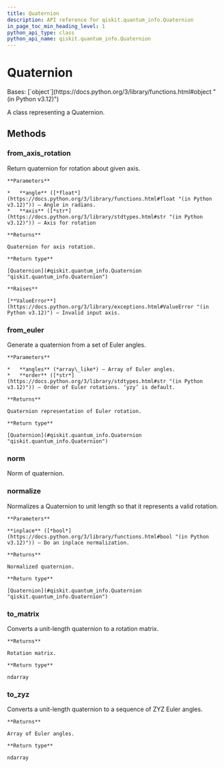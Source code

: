 ```yaml
---
title: Quaternion
description: API reference for qiskit.quantum_info.Quaternion
in_page_toc_min_heading_level: 1
python_api_type: class
python_api_name: qiskit.quantum_info.Quaternion
---
```


# Quaternion

<Class id="qiskit.quantum_info.Quaternion" isDedicatedPage={true} github="https://github.com/qiskit/qiskit/tree/stable/0.46/qiskit/quantum_info/quaternion.py" signature="qiskit.quantum_info.Quaternion(data)">
  Bases: [`object`](https://docs.python.org/3/library/functions.html#object "(in Python v3.12)")

  A class representing a Quaternion.

  ## Methods

  ### from\_axis\_rotation

  <Function id="qiskit.quantum_info.Quaternion.from_axis_rotation" name="from_axis_rotation" signature="classmethod from_axis_rotation(angle, axis)">
    Return quaternion for rotation about given axis.

    **Parameters**

    *   **angle** ([*float*](https://docs.python.org/3/library/functions.html#float "(in Python v3.12)")) – Angle in radians.
    *   **axis** ([*str*](https://docs.python.org/3/library/stdtypes.html#str "(in Python v3.12)")) – Axis for rotation

    **Returns**

    Quaternion for axis rotation.

    **Return type**

    [Quaternion](#qiskit.quantum_info.Quaternion "qiskit.quantum_info.Quaternion")

    **Raises**

    [**ValueError**](https://docs.python.org/3/library/exceptions.html#ValueError "(in Python v3.12)") – Invalid input axis.
  </Function>

  ### from\_euler

  <Function id="qiskit.quantum_info.Quaternion.from_euler" name="from_euler" signature="classmethod from_euler(angles, order='yzy')">
    Generate a quaternion from a set of Euler angles.

    **Parameters**

    *   **angles** (*array\_like*) – Array of Euler angles.
    *   **order** ([*str*](https://docs.python.org/3/library/stdtypes.html#str "(in Python v3.12)")) – Order of Euler rotations. ‘yzy’ is default.

    **Returns**

    Quaternion representation of Euler rotation.

    **Return type**

    [Quaternion](#qiskit.quantum_info.Quaternion "qiskit.quantum_info.Quaternion")
  </Function>

  ### norm

  <Function id="qiskit.quantum_info.Quaternion.norm" name="norm" signature="norm()">
    Norm of quaternion.
  </Function>

  ### normalize

  <Function id="qiskit.quantum_info.Quaternion.normalize" name="normalize" signature="normalize(inplace=False)">
    Normalizes a Quaternion to unit length so that it represents a valid rotation.

    **Parameters**

    **inplace** ([*bool*](https://docs.python.org/3/library/functions.html#bool "(in Python v3.12)")) – Do an inplace normalization.

    **Returns**

    Normalized quaternion.

    **Return type**

    [Quaternion](#qiskit.quantum_info.Quaternion "qiskit.quantum_info.Quaternion")
  </Function>

  ### to\_matrix

  <Function id="qiskit.quantum_info.Quaternion.to_matrix" name="to_matrix" signature="to_matrix()">
    Converts a unit-length quaternion to a rotation matrix.

    **Returns**

    Rotation matrix.

    **Return type**

    ndarray
  </Function>

  ### to\_zyz

  <Function id="qiskit.quantum_info.Quaternion.to_zyz" name="to_zyz" signature="to_zyz()">
    Converts a unit-length quaternion to a sequence of ZYZ Euler angles.

    **Returns**

    Array of Euler angles.

    **Return type**

    ndarray
  </Function>
</Class>

